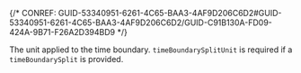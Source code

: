 

{/* CONREF: GUID-53340951-6261-4C65-BAA3-4AF9D206C6D2#GUID-53340951-6261-4C65-BAA3-4AF9D206C6D2/GUID-C91B130A-FD09-424A-9B71-F26A2D394BD9  */}

The unit applied to the time boundary. `timeBoundarySplitUnit`  is required if a `timeBoundarySplit`  is provided. 

